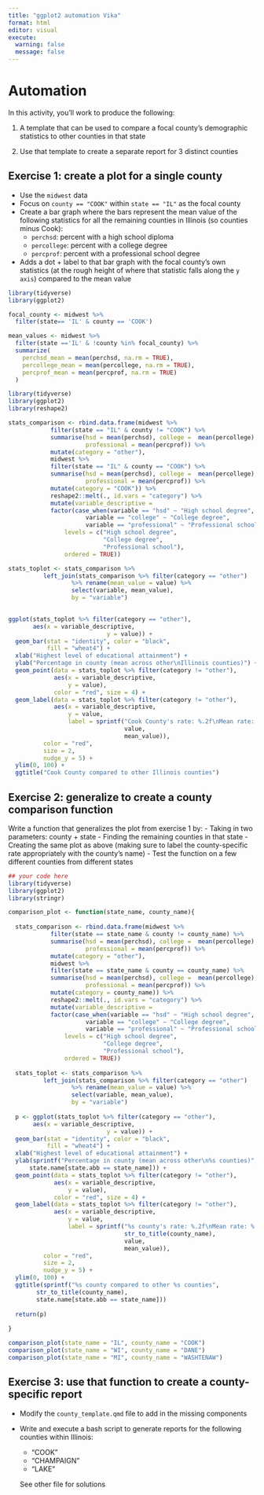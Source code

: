```yaml
---
title: "ggplot2 automation Vika"
format: html
editor: visual
execute: 
  warning: false
  message: false
---
```


# Automation

In this activity, you'll work to produce the following:

1)  A template that can be used to compare a focal county's demographic statistics to other counties in that state

2)  Use that template to create a separate report for 3 distinct counties

## Exercise 1: create a plot for a single county

-   Use the `midwest` data
-   Focus on `county == "COOK"` within `state == "IL"` as the focal county
-   Create a bar graph where the bars represent the mean value of the following statistics for all the remaining counties in Illinois (so counties minus Cook):
    -   `perchsd`: percent with a high school diploma
    -   `percollege`: percent with a college degree
    -   `percprof`: percent with a professional school degree
-   Adds a dot + label to that bar graph with the focal county's own statistics (at the rough height of where that statistic falls along the `y axis`) compared to the mean value

```r
library(tidyverse)
library(ggplot2)
```

```r
focal_county <- midwest %>%
  filter(state== 'IL' & county == 'COOK')

mean_values <- midwest %>%
  filter(state =='IL' & !county %in% focal_county) %>%
  summarize(
    perchsd_mean = mean(perchsd, na.rm = TRUE),
    percollege_mean = mean(percollege, na.rm = TRUE),
    percprof_mean = mean(percprof, na.rm = TRUE)
  )


```

```r
library(tidyverse)
library(ggplot2)
library(reshape2)

stats_comparison <- rbind.data.frame(midwest %>%
            filter(state == "IL" & county != "COOK") %>%
            summarise(hsd = mean(perchsd), college =  mean(percollege), 
                      professional = mean(percprof)) %>%
            mutate(category = "other"),
            midwest %>%
            filter(state == "IL" & county == "COOK") %>%
            summarise(hsd = mean(perchsd), college =  mean(percollege), 
                      professional = mean(percprof)) %>%
            mutate(category = "COOK")) %>%
            reshape2::melt(., id.vars = "category") %>%
            mutate(variable_descriptive = 
            factor(case_when(variable == "hsd" ~ "High school degree",
                      variable == "college" ~ "College degree",
                      variable == "professional" ~ "Professional school"),
                levels = c("High school degree",
                           "College degree",
                           "Professional school"),
                ordered = TRUE)) 

stats_toplot <- stats_comparison %>%
          left_join(stats_comparison %>% filter(category == "other") 
                  %>% rename(mean_value = value) %>%
                  select(variable, mean_value),
                  by = "variable") 

            
ggplot(stats_toplot %>% filter(category == "other"), 
       aes(x = variable_descriptive, 
                            y = value)) +
  geom_bar(stat = "identity", color = "black", 
           fill = "wheat4") +
  xlab("Highest level of educational attainment") +
  ylab("Percentage in county (mean across other\nIllinois counties)") +
  geom_point(data = stats_toplot %>% filter(category != "other"),
             aes(x = variable_descriptive, 
                 y = value),
             color = "red", size = 4) +
  geom_label(data = stats_toplot %>% filter(category != "other"),
             aes(x = variable_descriptive, 
                 y = value, 
                 label = sprintf("Cook County's rate: %.2f\nMean rate: %.2f",
                                 value, 
                                 mean_value)),
          color = "red",
          size = 2,
          nudge_y = 5) +
  ylim(0, 100) +
  ggtitle("Cook County compared to other Illinois counties")

```

## Exercise 2: generalize to create a county comparison function

Write a function that generalizes the plot from exercise 1 by: - Taking in two parameters: county + state - Finding the remaining counties in that state - Creating the same plot as above (making sure to label the county-specific rate appropriately with the county's name) - Test the function on a few different counties from different states

```r
## your code here
library(tidyverse)
library(ggplot2)
library(stringr)

comparison_plot <- function(state_name, county_name){
  
  stats_comparison <- rbind.data.frame(midwest %>%
            filter(state == state_name & county != county_name) %>%
            summarise(hsd = mean(perchsd), college =  mean(percollege), 
                      professional = mean(percprof)) %>%
            mutate(category = "other"),
            midwest %>%
            filter(state == state_name & county == county_name) %>%
            summarise(hsd = mean(perchsd), college =  mean(percollege), 
                      professional = mean(percprof)) %>%
            mutate(category = county_name)) %>%
            reshape2::melt(., id.vars = "category") %>%
            mutate(variable_descriptive = 
            factor(case_when(variable == "hsd" ~ "High school degree",
                      variable == "college" ~ "College degree",
                      variable == "professional" ~ "Professional school"),
                levels = c("High school degree",
                           "College degree",
                           "Professional school"),
                ordered = TRUE)) 
  
  stats_toplot <- stats_comparison %>%
          left_join(stats_comparison %>% filter(category == "other") 
                  %>% rename(mean_value = value) %>%
                  select(variable, mean_value),
                  by = "variable") 
  
  p <- ggplot(stats_toplot %>% filter(category == "other"), 
       aes(x = variable_descriptive, 
                            y = value)) +
  geom_bar(stat = "identity", color = "black", 
           fill = "wheat4") +
  xlab("Highest level of educational attainment") +
  ylab(sprintf("Percentage in county (mean across other\n%s counties)",
      state.name[state.abb == state_name])) +
  geom_point(data = stats_toplot %>% filter(category != "other"),
             aes(x = variable_descriptive, 
                 y = value),
             color = "red", size = 4) +
  geom_label(data = stats_toplot %>% filter(category != "other"),
             aes(x = variable_descriptive, 
                 y = value, 
                 label = sprintf("%s county's rate: %.2f\nMean rate: %.2f",
                                 str_to_title(county_name),
                                 value, 
                                 mean_value)),
          color = "red",
          size = 2,
          nudge_y = 5) +
  ylim(0, 100) +
  ggtitle(sprintf("%s county compared to other %s counties",
        str_to_title(county_name),
        state.name[state.abb == state_name]))
  
  return(p)
  
}

comparison_plot(state_name = "IL", county_name = "COOK")
comparison_plot(state_name = "WI", county_name = "DANE")
comparison_plot(state_name = "MI", county_name = "WASHTENAW")


```

## Exercise 3: use that function to create a county-specific report

-   Modify the `county_template.qmd` file to add in the missing components

-   Write and execute a bash script to generate reports for the following counties within Illinois:

    -   "COOK"
    -   "CHAMPAIGN"
    -   "LAKE"

    See other file for solutions
